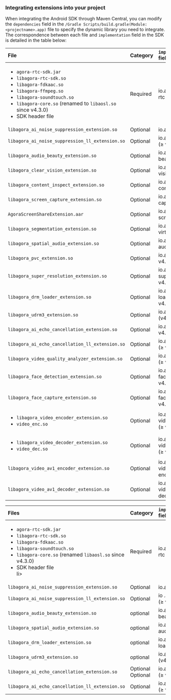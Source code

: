 
<PlatformWrapper platform="android">

### Integrating extensions into your project

When integrating the Android SDK through Maven Central, you can modify the `dependencies` field in the `/Gradle Scripts/build.gradle(Module: <projectname>.app)` file to specify the dynamic library you need to integrate. The correspondence between each file and `implementation` field in the SDK is detailed in the table below: 

<Tabs groupId="operating-systems"> 
  <TabItem value="android-video-sdk" label="Android Video SDK"> 

| File| Category| `implementation` field                           | 
| :----------------------------------------------------------- | :--- |:-------------------------------------------------| 
| <ul><li>`agora-rtc-sdk.jar`</li><li>`libagora-rtc-sdk.so`</li><li>`libagora-fdkaac.so`</li><li>`libagora-ffmpeg.so`</li><li>`libagora-soundtouch.so`</li><li>`libagora-core.so` (renamed to `libaosl.so` since v4.3.0)</li><li>SDK header file</li></ul> | Required| io.agora.rtc:full-rtc-basic                      | 
| `libagora_ai_noise_suppression_extension.so` | Optional | io.agora.rtc:ains                                | 
| `libagora_ai_noise_suppression_ll_extension.so` | Optional | io.agora.rtc:ains-ll (≥ v4.4.0)                  |
| `libagora_audio_beauty_extension.so` | Optional| io.agora.rtc:audio-beauty                        | 
| `libagora_clear_vision_extension.so` | Optional| io.agora.rtc:clear-vision                        | 
| `libagora_content_inspect_extension.so` | Optional| io.agora.rtc:full-content-inspect                | 
| `libagora_screen_capture_extension.so` | Optional| io.agora.rtc:screen-capture                      | 
| `AgoraScreenShareExtension.aar` | Optional| io.agora.rtc:full-screen-sharing                 | 
| `libagora_segmentation_extension.so` | Optional| io.agora.rtc:full-virtual-background             | 
| `libagora_spatial_audio_extension.so` | Optional| io.agora.rtc:spatial-audio                       | 
| `libagora_pvc_extension.so` | Optional| io.agora.rtc:pvc (< v4.1.0)                      | 
| `libagora_super_resolution_extension.so` | Optional| io.agora.rtc:full-super-resolution (< v4.1.1)    | 
| `libagora_drm_loader_extension.so` | Optional| io.agora.rtc:drm-loader (v4.1.0 to v4.2.6)       | 
| `libagora_udrm3_extension.so` | Optional| io.agora.rtc:drm (v4.1.0 to v4.2.6)       | 
| `libagora_ai_echo_cancellation_extension.so` | Optional| io.agora.rtc:aiaec (≥ v4.1.0)                    | 
| `libagora_ai_echo_cancellation_ll_extension.so` | Optional| io.agora.rtc:aiaec-ll (≥ v4.4.0)                 | 
| `libagora_video_quality_analyzer_extension.so` | Optional| io.agora.rtc:full-vqa (≥ v4.1.0)                 | 
| `libagora_face_detection_extension.so` | Optional| io.agora.rtc:full-face-detect (≥ v4.1.1)         | 
| `libagora_face_capture_extension.so` | Optional| io.agora.rtc:full-face-capture (≥ v4.3.0)        | 
| <ul><li>`libagora_video_encoder_extension.so`</li><li>`video_enc.so`</li></ul> | Optional| io.agora.rtc:full-video-codec-enc (≥ v4.2.0)     | 
| <ul><li>`libagora_video_decoder_extension.so`</li><li>`video_dec.so`</li></ul> | Optional| io.agora.rtc:full-video-codec-dec (≥ v4.2.0)     | | 
`libagora_video_av1_encoder_extension.so` | Optional| io.agora.rtc:full-video-av1-codec-enc (≥ v4.3.0) | 
| `libagora_video_av1_decoder_extension.so` | Optional| io.agora.rtc:full-video-av1-codec-dec (≥ v4.3.0) | 

  </TabItem> 
  <TabItem value="android-audio-sdk" label="Android Voice SDK"> 

| Files                                                                                                                                                                                                                         | Category | `implementation` field             | 
|:------------------------------------------------------------------------------------------------------------------------------------------------------------------------------------------------------------------------------| :--- |:-----------------------------------|
| <ul><li>`agora-rtc-sdk.jar`</li><li>`libagora-rtc-sdk.so`</li><li>`libagora-fdkaac.so`</li> <li>`libagora-soundtouch.so`</li><li>`libagora-core.so` (renamed `libaosl.so` since v4.3.0)</li><li>SDK header file</li> li></ul> | Required | io.agora.rtc:voice-rtc-basic       | 
| `libagora_ai_noise_suppression_extension.so`                                                                                                                                                                                  | Optional | io.agora.rtc:ains                  | 
| `libagora_ai_noise_suppression_ll_extension.so`                                                                                                                                                                               | Optional | io .agora.rtc:ains-ll (≥ v4.4.0)   | 
| `libagora_audio_beauty_extension.so`                                                                                                                                                                                          | optional | io.agora.rtc:audio-beauty          | 
| `libagora_spatial_audio_extension.so`                                                                                                                                                                                         | optional | io.agora.rtc:spatial-audio         | 
| `libagora_drm_loader_extension.so`                                                                                                                                                                                            | optional | io.agora.rtc:drm-loader (≥ v4.1.0) | 
| `libagora_udrm3_extension.so`                                                                                                                                                                                                 | optional | io.agora.rtc:drm (v4.1.0 to v4.2.6) |
| `libagora_ai_echo_cancellation_extension.so`                                                                                                                                                                                  | Optional Optional | io.agora.rtc:aiaec (≥ v4.1.0)      | 
| `libagora_ai_echo_cancellation_ll_extension.so`                                                                                                                                                                               | Optional | io.agora.rtc:aiaec-ll (≥ v4.4.0)   | 

  </TabItem> 
</Tabs> 

</PlatformWrapper>
